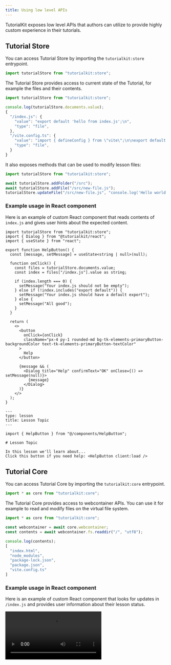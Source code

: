 ```yaml
---
title: Using low level APIs
---
```


TutorialKit exposes low level APIs that authors can utilize to provide highly custom experience in their tutorials.

## Tutorial Store

You can access Tutorial Store by importing the `tutorialkit:store` entrypoint.

```ts
import tutorialStore from "tutorialkit:store";
```

The Tutorial Store provides access to current state of the Tutorial, for example the files and their contents.

```ts
import tutorialStore from "tutorialkit:store";

console.log(tutorialStore.documents.value);
{
  "/index.js": {
    "value": "export default 'hello from index.js';\n",
    "type": "file",
  },
  "/vite.config.ts": {
    "value": "import { defineConfig } from \"vite\";\n\nexport default defineConfig({});\n",
    "type": "file",
  }
}
```

It also exposes methods that can be used to modify lesson files:

```ts
import tutorialStore from "tutorialkit:store";

await tutorialStore.addFolder("/src");
await tutorialStore.addFile("/src/new-file.js");
tutorialStore.updateFile("/src/new-file.js", "console.log('Hello world');");
```

### Example usage in React component

Here is an example of custom React component that reads contents of `index.js` and gives user hints about the expected content.

<HelpButton client:load />

```tsx title="src/components/HelpButton.tsx"
import tutorialStore from "tutorialkit:store";
import { Dialog } from "@tutorialkit/react";
import { useState } from "react";

export function HelpButton() {
  const [message, setMessage] = useState<string | null>(null);

  function onClick() {
    const files = tutorialStore.documents.value;
    const index = files["/index.js"].value as string;

    if (index.length === 0) {
      setMessage("Your index.js should not be empty");
    } else if (!index.includes("export default")) {
      setMessage("Your index.js should have a default export");
    } else {
      setMessage("All good");
    }
  }

  return (
    <>
      <button
        onClick={onClick}
        className="px-4 py-1 rounded-md bg-tk-elements-primaryButton-backgroundColor text-tk-elements-primaryButton-textColor"
      >
        Help
      </button>

      {message && (
        <Dialog title="Help" confirmText="OK" onClose={() => setMessage(null)}>
          {message}
        </Dialog>
      )}
    </>
  );
}
```

```mdx title="content.mdx"
---
type: lesson
title: Lesson Topic
---

import { HelpButton } from "@/components/HelpButton";

# Lesson Topic

In this lesson we'll learn about...
Click this button if you need help: <HelpButton client:load />
```

## Tutorial Core

You can access Tutorial Core by importing the `tutorialkit:core` entrypoint.

```ts
import * as core from "tutorialkit:core";
```

The Tutorial Core provides access to webcontainer APIs. You can use it for example to read and modify files on the virtual file system.

```ts
import * as core from "tutorialkit:core";

const webcontainer = await core.webcontainer;
const contents = await webcontainer.fs.readdir("/", "utf8");

console.log(contents);
[
  "index.html",
  "node_modules",
  "package-lock.json",
  "package.json",
  "vite.config.ts"
]
```

### Example usage in React component

Here is an example of custom React component that looks for updates in `/index.js` and provides user information about their lesson status.

<video src={taskListVideo} controls />

```tsx title="src/components/TaskList.tsx"
import * as core from "tutorialkit:core";
import { useEffect, useState } from "react";

export function TaskList() {
  const [hasDefaultExport, setDefaultExport] = useState<boolean>(false);
  const [hasSumFunction, setSumFunction] = useState<boolean>(false);

  useEffect(() => {
    const unsubscribe = subscribeFileChanges("/index.js", (content) => {
      // Naive text based checking just for example. Use proper AST analysis in real lessons.
      setDefaultExport(content.includes("export default"));
      setSumFunction(content.includes("function sum"));
    });

    return () => unsubscribe();
  }, []);

  return (
    <ol>
      <li>Add default export to index.js {hasDefaultExport ? "✅" : "❌"}</li>
      <li>Add <code>function sum</code> to index.js {hasSumFunction ? "✅" : "❌"}</li>
    </ol>
  );
}

function subscribeFileChanges(filename: string, callback: (content: string) => void) {
  const controller = new AbortController();

  core.webcontainer.then((webcontainer) => {
    const watcher = webcontainer.fs.watch(filename, async () => {
      const content = await webcontainer.fs.readFile(filename, "utf8");
      callback(content);
    });

    controller.signal.addEventListener("abort", () => watcher.close());
  });

  return () => controller.abort();
}
```

```mdx title="content.mdx"
---
type: lesson
title: Lesson Topic
---

import { TaskList } from "@/components/TaskList";

<TaskList client:load />
```